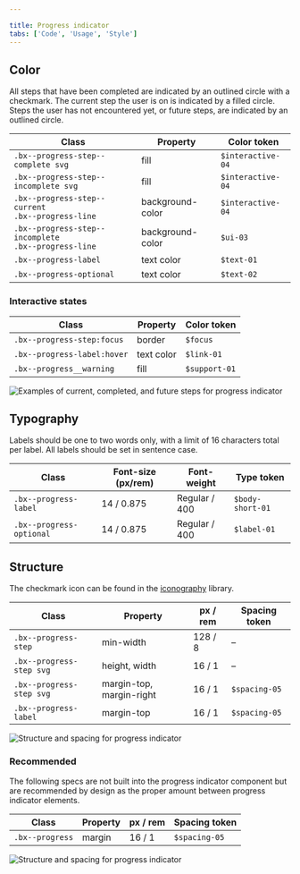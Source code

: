 ```yaml
---

title: Progress indicator
tabs: ['Code', 'Usage', 'Style']
---
```


## Color

All steps that have been completed are indicated by an outlined circle with a checkmark. The current step the user is on is indicated by a filled circle. Steps the user has not encountered yet, or future steps, are indicated by an outlined circle.

| Class                                                        | Property         | Color token       |
| ------------------------------------------------------------ | ---------------- | ----------------- |
| `.bx--progress-step--complete svg`                           | fill             | `$interactive-04` |
| `.bx--progress-step--incomplete svg`                         | fill             | `$interactive-04` |
| `.bx--progress-step--current` <br/> `.bx--progress-line`     | background-color | `$interactive-04` |
| `.bx--progress-step--incomplete` <br/> `.bx--progress-line`  | background-color | `$ui-03`          |
| `.bx--progress-label`                                        | text color       | `$text-01`        |
| `.bx--progress-optional`                                     | text color       | `$text-02`        |

### Interactive states

| Class                                                        | Property         | Color token       |
| ------------------------------------------------------------ | ---------------- | ----------------- |
| `.bx--progress-step:focus`                                   | border           | `$focus`          |
| `.bx--progress-label:hover`                                  | text color       | `$link-01`        |
| `.bx--progress__warning`                                     | fill             | `$support-01`     |



![Examples of current, completed, and future steps for progress indicator](images/progress-indicator-style-1.png)



## Typography

Labels should be one to two words only, with a limit of 16 characters total per label. All labels should be set in sentence case.

| Class                         | Font-size (px/rem) | Font-weight     | Type token       |
| ----------------------------- | ------------------ | --------------- | ---------------- |
| `.bx--progress-label`         | 14 / 0.875         | Regular / 400   | `$body-short-01` |
| `.bx--progress-optional`      | 14 / 0.875         | Regular / 400   | `$label-01`      |

## Structure

The checkmark icon can be found in the [iconography](/style/iconography/library) library.

| Class                    | Property       | px / rem | Spacing token |
| ------------------------ | -------------- | -------- | ------------- |
| `.bx--progress-step`     | min-width      | 128 / 8  | –             |
| `.bx--progress-step svg` | height, width  | 16 / 1   | –             |
| `.bx--progress-step svg` | margin-top, margin-right | 16 / 1  | `$spacing-05` |
| `.bx--progress-label`    | margin-top     | 16 / 1  | `$spacing-05` |



![Structure and spacing for progress indicator](images/progress-indicator-style-2.png)



### Recommended

The following specs are not built into the progress indicator component but are recommended by design as the proper amount between progress indicator elements.

| Class           | Property | px / rem | Spacing token |
| --------------- | -------- | -------- | ------------- |
| `.bx--progress` | margin   | 16 / 1   | `$spacing-05` |



![Structure and spacing for progress indicator](images/progress-indicator-style-3.png)


